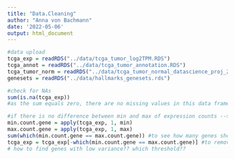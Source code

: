 ```yaml
---
title: "Data.Cleaning"
author: "Anna von Bachmann"
date: '2022-05-06'
output: html_document
---
```



```r
#data upload
tcga_exp = readRDS("../data/tcga_tumor_log2TPM.RDS")
tcga_annot = readRDS("../data/tcga_tumor_annotation.RDS")
tcga_tumor_norm = readRDS("../data/tcga_tumor_normal_datascience_proj_2022.RDS")
genesets = readRDS("../data/hallmarks_genesets.rds")
```

```r
#check for NAs
sum(is.na(tcga_exp))
#as the sum equals zero, there are no missing values in this data frame
```


```r
#if there is no difference between min and max of expression counts --> genes will be removed
min.count.gene = apply(tcga_exp, 1, min)
max.count.gene = apply(tcga_exp, 1, max)
sum(which(min.count.gene == max.count.gene)) #to see how many genes show no difference in expression
tcga_exp = tcga_exp[-which(min.count.gene == max.count.gene)] #to remove these genes from the data set
# how to find genes with low variance?? which threshold?? 
```


